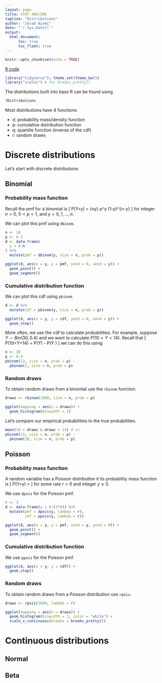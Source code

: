 ```yaml
---
layout: page
title: STAT 486/586
tagline: "Distributions"
author: "Jarad Niemi"
date: "`r Sys.Date()`"
output: 
  html_document:
      toc: true
      toc_float: true
---
```


```r
knitr::opts_chunk$set(echo = TRUE)
```

[R code](12-distributions.R)

```r
library("tidyverse"); theme_set(theme_bw())
library("scales") # for breaks_pretty()
```

The distributions built into base R can be found using 

```r
?Distributions
```

Most distributions have 4 functions:

- d<name>: probability mass/density function
- p<name>: cumulative distribution function
- q<name>: quantile function (inverse of the cdf)
- r<name>: random draws

# Discrete distributions

Let's start with discrete distributions

## Binomial

### Probability mass function

Recall the pmf for a binomial is 
\[ 
P(Y=y) = {n\choose y} p^y (1-p)^{n-y}
\]
for integer $n>0$, $0<p<1$, and $y=0,1,\ldots,n$.

We can plot this pmf using `dbinom`.

```r
n <- 10
p <- 0.3
d <- data.frame(
  y = 0:n
) %>%
  mutate(pmf = dbinom(y, size = n, prob = p))

ggplot(d, aes(x = y, y = pmf, yend = 0, xend = y)) +
  geom_point() + 
  geom_segment()
```

### Cumulative distribution function

We can plot this cdf using `pbinom`.

```r
d <- d %>%
  mutate(cdf = pbinom(y, size = n, prob = p))

ggplot(d, aes(x = y, y = cdf, yend = 0, xend = y)) +
  geom_step()
```

More often, we use the cdf to calculate probabilities. 
For example, suppose $Y \sim Bin(30, 0.4)$ and we want to calculate 
$P(10<Y<14)$.
Recall that 
\[
P(10<Y<14) = P(Y\le 13) - P(Y \le 10)
\]
we can do this using

```r
n <- 30
p <- 0.4
pbinom(13, size = n, prob = p) - 
  pbinom(1, size = n, prob = p)
```



### Random draws

To obtain random draws from a binomial use the `rbinom` function.

```r
draws <- rbinom(1000, size = n, prob = p)

ggplot(mapping = aes(x = draws)) +
  geom_histogram(binwidth = 1)
```

Let's compare our empirical probabilities to the true probabilities. 

```r
mean(10 < draws & draws < 14) # vs 
pbinom(13, size = n, prob = p) - 
  pbinom(10, size = n, prob = p)
```


## Poisson

### Probability mass function

A random variable has a Poisson distribution it its probability mass 
function is 
\[
P(Y=y) = \frac{e^{-r}r^y}{y!}
\]
for some rate $r>0$ and integer $y\ge 0$. 

We use `dpois` for the Poisson pmf. 

```r
r <- 3
d <- data.frame(y = 0:(3*r)) %>%
  mutate(pmf = dpois(y, lambda = r),
         cdf = ppois(y, lambda = r))

ggplot(d, aes(x = y, y = pmf, xend = y, yend = 0)) + 
  geom_point() + 
  geom_segment()
```

### Cumulative distribution function

We use `ppois` for the Poisson pmf. 

```r
ggplot(d, aes(x = y, y = cdf)) + 
  geom_step() 
```

### Random draws

To obtain random draws from a Poisson distribution use `rpois`.

```r
draws <- rpois(1000, lambda = r)

ggplot(mapping = aes(x = draws)) + 
  geom_histogram(binwidth = 1, color = "white") + 
  scale_x_continuous(breaks = breaks_pretty())
```


# Continuous distributions

## Normal

## Beta
